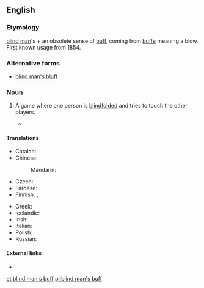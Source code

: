 ==English==
{{wikipedia|Blind man's buff}}

===Etymology===
[[blind]] [[man]]'s + an obsolete sense of [[buff]], coming from {{etyl|fro|en}} [[buffe]] meaning a blow. First known usage from 1854.

===Alternative forms===
* {{qualifier|US}} [[blind man's bluff]]

===Noun===
{{en-noun|-|head=[[blind]] [[man]][['s|’s]] [[buff]]}}

# {{context|British|games|lang=en}} A game where one person is [[blindfolded]] and tries to touch the other players.
#* {{R:BBS}}

====Translations====
{{trans-top|game}}
* Catalan: {{t|ca|gallina cega|f}}
* Chinese:
*: Mandarin: {{t+|cmn|躲猫猫|tr=duǒ māo māo}}
* Czech: {{t|cs|slepá bába|f}}
* Faroese: {{t|fo|blindabukkur|m}}
* Finnish: {{t|fi|sokkoleikki}}, {{t|fi|sokko}}
{{trans-mid}}
* Greek: {{t+|el|τυφλόμυγα|f}}
* Icelandic: {{t|is|skollaleikur|m}}
* Irish: {{t|ga|cluiche púicín.|m}}
* Italian: {{t|it|mosca cieca|f}}
* Polish: {{t+|pl|ciuciubabka|f}}
* Russian: {{t+|ru|жму́рки|f-p}}
{{trans-bottom}}

====External links====
* {{pedialite|Blind man's bluff (game)}}

[[et:blind man's buff]]
[[pl:blind man's buff]]